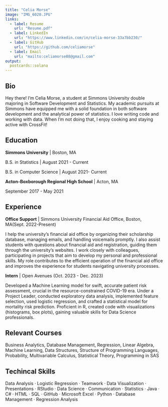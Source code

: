 ```yaml
---
title: "Celia Morse"
image: "IMG_6020.JPG"
links:
  - label: Resume
    url: "Resume.pdf"
  - label: LinkedIn
    url: "https://www.linkedin.com/in/celia-morse-33a7bb230/"
  - label: GitHub
    url: "https://github.com/celiamorse"
  - label: Email
    url: "mailto:celiamorse08@gmail.com"
output:
  postcards::solana
---
```


## Bio

Hey there! I'm Celia Morse, a student at Simmons University double majoring in Software Development and Statistics. My academic pursuits at Simmons have equipped me with a solid foundation in both software development and the analytical power of statistics. I love writing code and working with data. When I'm not doing that, I enjoy cooking and staying active with CrossFit!

## Education

**Simmons University** \| Boston, MA

B.S. in Statistics \| August 2021 - Current

B.S. in Computer Science \| August 2021- Current

**Acton-Boxborough Regional High School** \| Acton, MA

September 2017 - May 2021

## Experience

**Office Support** \| Simmons University Financial Aid Office, Boston, MA(Sept. 2022-Present)

I help the university's financial aid office by organizing their scholarship database, managing emails, and handling voicemails promptly. I also assist students with questions about financial aid and registration, guiding them through the university's websites. I work closely with colleagues, participating in projects that aim to develop my personal and professional skills. My role contributes to the efficient operation of the financial aid office and improves the experience for students navigating university processes.

**Intern** \| Open Avenues (Oct. 2023 - Dec. 2023)

Developed a Machine Learning model for swift, accurate patient risk assessment, crucial in the resource-constrained COVID-19 era. Under a Project Leader, conducted exploratory data analysis, implemented feature selection, used logistic regression, and crafted a statistical model for mortality risk prediction. Proficient in R, created code with visualizations (histograms, box plots), gaining valuable skills for Data Science professionals.

## Relevant Courses

Business Analytics, Database Management, Regression, Linear Algebra, Machine Learning, Data Structures, Structure of Programming Languages, Probability, Multivariable Calculus, Statistical Theory, Programming in SAS

## Techincal Skills

Data Analysis · Logistic Regression · Teamwork · Data Visualization · Presentations · RStudio · Data Science · Communication · Statistics · Java · C# · HTML · SQL · GitHub · Microsoft Excel · Python · Database Management · Regression Analysis
